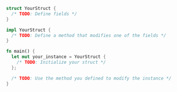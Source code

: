 ```rust
struct YourStruct {
  /* TODO: Define fields */
}

impl YourStruct {
  /* TODO: Define a method that modifies one of the fields */
}

fn main() {
  let mut your_instance = YourStruct {
    /* TODO: Initialize your struct */
  };

  /* TODO: Use the method you defined to modify the instance */
}

```